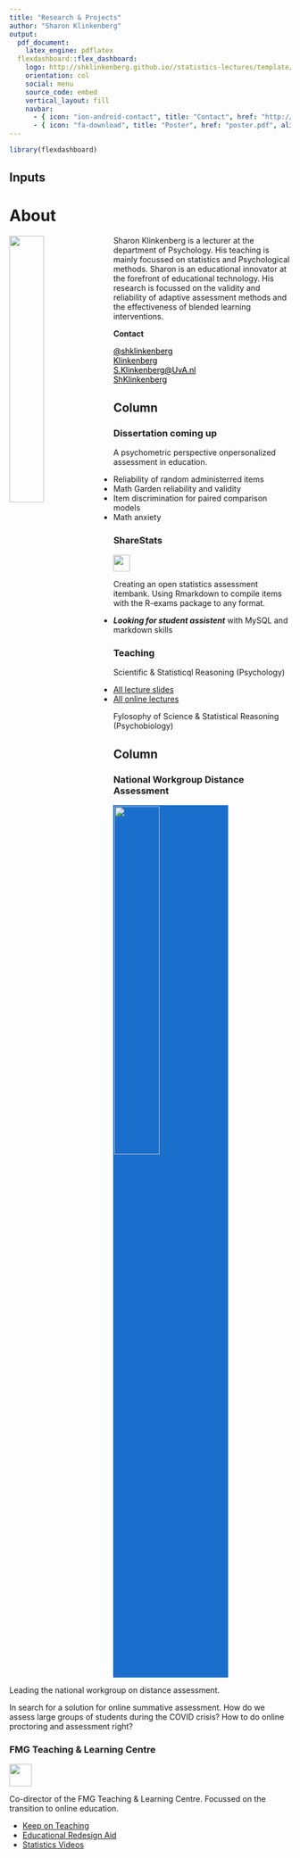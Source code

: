 ```yaml
---
title: "Research & Projects"
author: "Sharon Klinkenberg"
output: 
  pdf_document:
    latex_engine: pdflatex
  flexdashboard::flex_dashboard:
    logo: http://shklinkenberg.github.io//statistics-lectures/template/logo_uva.png
    orientation: col
    social: menu
    source_code: embed
    vertical_layout: fill
    navbar:
      - { icon: "ion-android-contact", title: "Contact", href: "http://www.uva.nl/en/profile/k/l/s.klinkenberg/s.klinkenberg.html", align: right }
      - { icon: "fa-download", title: "Poster", href: "poster.pdf", align: right }
---
```


```r
library(flexdashboard)
```

Inputs {.sidebar}
-----------------------------------------------------------------------

<h1>About</h1>

<img style="width:35%; float:left; margin:0 10px 0px 0;" src="http://www.klinkenberg.amsterdam/img/klinkenberg_1.jpg">

Sharon Klinkenberg is a lecturer at the department of Psychology. His teaching is mainly focussed on statistics and Psychological methods. Sharon is an educational innovator at the forefront of educational technology. His research is focussed on the validity and reliability of adaptive assessment methods and the effectiveness of blended learning interventions.

__Contact__

<script src="https://use.fontawesome.com/23c1d38eea.js"></script>

<ul class="fa-ul" style="color:black; list-style:none;">
<li><i class="fa-li fa fa-twitter"></i> <a href="https://twitter.com/shklinkenberg" target="_blank" style="color:black; border-bottom:none;">@shklinkenberg</a></li>
<li><i class="fa-li fa fa-linkedin-square"></i> <a href="https://www.linkedin.com/in/sharonklinkenberg/" target="_blank" style="color:black; border-bottom:none;">Klinkenberg</a></li>
<li><i class="fa-li fa fa-envelope-o"></i> <a style="unicode-bidi:bidi-override; direction: rtl; color:black" href="javascript:window.location.href = 'mailto:' + ['s.klinkenberg','uva.nl'].join('@')">ln.AvU@grebneknilK.S</a></li>
<li><i class="fa-li fa fa-github"></i> <a href="https://github.com/ShKlinkenberg" target="_blank" style="color:black; border-bottom:none;">ShKlinkenberg</a></li>
</ul>

Column {data-width=500}
-----------------------------------------------------------------------

### Dissertation coming up

A psychometric perspective onpersonalized assessment in education.

* Reliability of random administerred items
* Math Garden reliability and validity
* Item discrimination for paired comparison models
* Math anxiety

### ShareStats

<div>
<img height="30" src="https://www.sharestats.nl/images/InfShareStatsBL.png">
</div>

Creating an open statistics assessment itembank. Using Rmarkdown to compile items with the R-exams package to any format.

* ***Looking for student assistent*** with MySQL and markdown skills 

### Teaching

Scientific & Statisticql Reasoning (Psychology)

* [All lecture slides](http://shklinkenberg.github.io/statistics-lectures/2020-2021_SSR.html)
* [All online lectures](https://www.youtube.com/channel/UCt9z-wt6x8TbgJWCCSges8w/playlists?view_as=subscriber)

Fylosophy of Science & Statistical Reasoning (Psychobiology)



Column
-----------------------------------------------------------------------

### National Workgroup Distance Assessment

<div>
<img style="background-color: #1a6ecc; padding: 2px; width:40%;" src="https://versnellingsplan.nl/wp-content/uploads/2020/02/logo-1.svg">
</div>

Leading the national workgroup on distance assessment.

In search for a solution for online summative assessment. How do we assess large groups of students during the COVID crisis? How to do online proctoring and assessment right?

### FMG Teaching & Learning Centre

<div>
<img height="40" src="FMG_Cirkel.png">
</div>

Co-director of the FMG Teaching & Learning Centre. Focussed on the transition to online education.

* [Keep on Teaching](http://tlc.uva.nl/article-faculty/keep-on-teaching-nl/)
* [Educational Redesign Aid](https://tlc-uva.github.io/educational-redesign-aid/)
* [Statistics Videos](https://tlc-uva.github.io/statistics-videos/stat_video_list.html)




